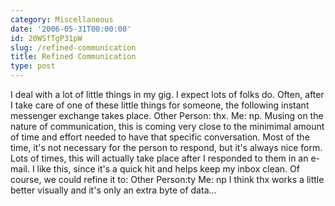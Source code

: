 ```yaml
---
category: Miscellaneous
date: '2006-05-31T00:00:00'
id: 20WSfTgP31pW
slug: /refined-communication
title: Refined Communication
type: post
---
```


I deal with a lot of little things in my gig. I expect lots of
folks do. Often, after I take care of one of these little things
for someone, the following instant messenger exchange takes place.
Other Person: thx. Me: np. Musing on the nature of communication,
this is coming very close to the minimimal amount of time and
effort needed to have that specific conversation. Most of the time,
it's not necessary for the person to respond, but it's always nice
form. Lots of times, this will actually take place after I
responded to them in an e-mail. I like this, since it's a quick hit
and helps keep my inbox clean. Of course, we could refine it to:
Other Person:ty Me: np I think thx works a little better visually
and it's only an extra byte of data...